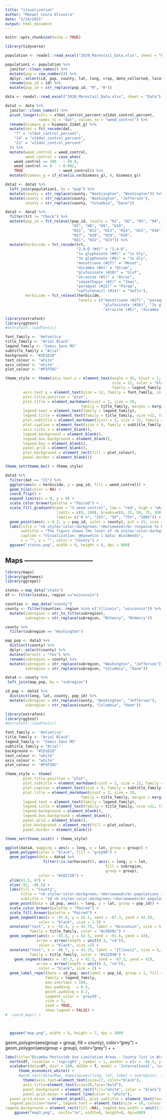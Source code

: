 ```yaml
---
title: "visualization"
author: "Maxwel Coura Oliveira"
date: "2/24/2021"
output: html_document
---
```


```r
knitr::opts_chunk$set(echo = TRUE)
```


```r
library(tidyverse)
```


```r
population <- readxl::read_excel("2020_Marestail_Data.xlsx", sheet = "Populations") 
```

```r
population1 <- population %>% 
  janitor::clean_names() %>% 
  mutate(pop = row_number()) %>% 
  dplyr::select(id, pop, county, lat, long, crop, date_collected, location) %>% 
  rename(pop_id = id) %>% 
  mutate(pop_id = str_replace(pop_id, "M", "H"))
```



```r
data <- readxl::read_excel("2020_Marestail_Data.xlsx", sheet = "Data")
```

```r
data1 <- data %>% 
  janitor::clean_names() %>% 
  pivot_longer(cols = x7dat_control_percent:x21dat_control_percent,
               names_to = "dat", values_to = "weed_control") %>% 
  rename(biomass_g = biomass_21dat_g) %>% 
  mutate(dat = fct_recode(dat,
    "7" = "x7dat_control_percent",
    "14" = "x14dat_control_percent",
    "21" = "x21dat_control_percent"
  )) %>% 
  mutate(weed_control = weed_control,
         weed_control = case_when(
    weed_control == 100   ~ 99.9,
    weed_control == 0   ~ 0.001,
    TRUE                ~ weed_control)) %>% 
  mutate(biomass_g = if_else(is.na(biomass_g), 0, biomass_g)) 
```


```r
data2 <- data1 %>% 
  left_join(population1, by = "pop") %>% 
  mutate(county = str_replace(county, "Washjington", "Washington")) %>% 
  mutate(county = str_replace(county, "Washington", "Jefferson"),
         county = str_replace(county, "Columbia", "Dane"))
```


```r
data3 <- data2 %>% 
  filter(trt != "Check") %>% 
  mutate(pop_id = fct_relevel(pop_id, levels = "H1", "H2", "H3", "H4", "H5", "H6", 
                              "H7", "H8", "H9", "H10",
                              "H11", "H12", "H13", "H14", "H15", "H16", 
                              "H17", "H18", "H19", "H20",
                              "H21", "H22", "H23")) %>% 
  mutate(herbicide = fct_recode(trt,
                                "2,4-D (#4)" = "2,4-D",
                                "1x glyphosate (#9)" = "1x Gly",
                                "3x glyphosate (#9)" = "3x Gly",
                                "mesotrione (#27)" = "Mesot",
                                "dicamba (#4)" = "Dicam",
                                "glufosinate (#10)" = "Gluf",
                                "atrazine (#5)" = "Atraz",
                                "imazethapyr (#2)" = "Imaz",
                                "paraquat (#22)" = "Paraq",
                                "saflufenacil (#14)" = "Saflu"),
         herbicide = fct_relevel(herbicide,
                                 levels = c("mesotrione (#27)", "paraquat (#22)", "saflufenacil (#14)",
                                            "glufosinate (#10)", "3x glyphosate (#9)", "1x glyphosate (#9)",
                                            "atrazine (#5)", "dicamba (#4)", "2,4-D (#4)", "imazethapyr (#2)")))
```

```r
library(extrafont)
library(ggtext)
#extrafont::loadfonts()

font_family <- 'Helvetica'
title_family <- "Arial Black"
legend_family <- "Comic Sans MS"
subtitle_family = "Arial"
background <- "#1D1D1D"
text_colour <- "white"
axis_colour <- "white"
plot_colour <- "#F5F5DC"

theme_style <- theme(axis.text.x = element_text(angle = 45, hjust = 1, 
                                                size = 12, color = "black",
                                                family = legend_family),
        axis.text.y = element_text(size = 12, family = font_family, color = "black"),
        plot.title.position = "plot",
        plot.title = element_markdown(vjust = 2, size = 20, 
                                  family = title_family, margin = margin(2,1,1,1)),
        legend.text = element_text(family = legend_family),
        legend.title = element_text(family = title_family, size =12, face = "bold"),
        plot.subtitle = element_markdown(vjust = 2, size = 12, family = subtitle_family),
        plot.caption = element_text(size = 9, family = subtitle_family, hjust = 0),
        axis.ticks.x = element_blank(),
        legend.background = element_blank(),
        legend.box.background = element_blank(),
        legend.key = element_blank(),
        panel.grid = element_blank(),
        plot.background = element_rect(fill = plot_colour),
        panel.border = element_blank()) 

theme_set(theme_bw() + theme_style)
```


```r
data3 %>% 
  filter(dat == "21") %>% 
  ggplot(aes(x = herbicide, y = pop_id, fill = weed_control)) +
  geom_tile(color = NA) +
  coord_flip() +
  expand_limits(x = 0, y = 0) +
  scale_color_brewer(palette = "Paired") +
  scale_fill_gradient(name = "% weed control", low = "red", high = "white",
                       limits = c(0, 100), breaks=c(0, 25, 50, 75, 100),
                       labels= c("0 %", "25%", "50", "75%", "100%")) +
  geom_point(aes(x = 0.2, y = pop_id, color = county), pch = 15, size = 6) +
  labs(title = "<b style='color:darkgreen;'>Horseweed</b> response to herbicides", 
       subtitle = "The figure shows the level of <b style='color:darkgreen;'>horseweed</b> control with 9 herbicides from 8 sites of action. Low level of <br>imazethapyr (#2) and glyphosate (#9) control are a concern for herbicide resistance in <b style='color:darkgreen;'>horseweed</b> populations. <br>Group #4 (2,4-D and dicamba) and mesotrione (#27) have reduced <b style='color:darkgreen;'>horseweed</b> control in most<br> populations surveyed.",
       caption = "Visualization: @maxwelco | Data: WiscWeeds",
       x = "", y = "", color = "County") +
  ggsave("status.png", width = 9, height = 6, dpi = 600)
```



## Maps --------------------------------


```r
library(maps)
library(ggthemes)
library(ggrepel)
```

```r
states = map_data("state") 
df <- filter(states, region =="wisconsin")
```

```r
counties <- map_data("county")
county <- filter(counties, region %in% c("illinois", "wisconsin")) %>% 
  mutate(subregion = str_to_title(subregion),
         subregion = str_replace(subregion, "Mchenry", "McHenry"))
```

```r
county %>% 
  filter(subregion == "Washington")
```


```r
map_pop <- data3 %>% 
  distinct(county) %>% 
  dplyr::select(county) %>% 
  mutate(harvest = "Yes") %>% 
  rename(subregion = county) %>% 
  mutate(subregion = str_replace(subregion, "Washington", "Jefferson"),
         subregion = str_replace(subregion, "Columbia", "Dane"))
```

```r
data4 <- county %>% 
 left_join(map_pop, by = "subregion")
```

```r
id_pop <- data3 %>% 
  distinct(long, lat, county, pop_id) %>% 
  mutate(subregion = str_replace(county, "Washington", "Jefferson"),
         subregion = str_replace(county, "Columbia", "Dane"))
```


```r
library(extrafont)
library(ggtext)
#extrafont::loadfonts()

font_family <- 'Helvetica'
title_family <- "Arial Black"
legend_family <- "Comic Sans MS"
subtitle_family = "Arial"
background <- "#1D1D1D"
text_colour <- "white"
axis_colour <- "white"
plot_colour <- "#F5F5DC"

theme_style <- theme(
        plot.title.position = "plot",
        plot.subtitle = element_markdown(vjust = 2, size = 12, family = subtitle_family),
        plot.caption = element_text(size = 9, family = subtitle_family, hjust = 0),
        plot.title = element_markdown(vjust = 2, size = 20, 
                                  family = title_family, margin = margin(2,1,1,1)),
        legend.text = element_text(family = legend_family),
        legend.title = element_text(family = title_family, size =12, face = "bold"),
        legend.background = element_blank(),
        legend.box.background = element_blank(),
        panel.grid = element_blank(),
        plot.background = element_rect(fill = plot_colour),
        panel.border = element_blank()) 

theme_set(theme_void() + theme_style)
```



```r
ggplot(data4, mapping = aes(x = long, y = lat, group = group)) + 
  geom_polygon(color = "black", fill = "grey90") +
  geom_polygon(data = data4 %>% 
                 filter(!is.na(harvest)), aes(x = long, y = lat,
                                             fill = subregion, 
                                             group = group), 
               color = "#282728") +
  ylim(41.5, 47) +
  xlim(-93, -86.5) +
  labs(fill = "County",
       title = "<b style='color:darkgreen;'>Horseweed</b> populations identification",
       subtitle = "18 <b style='color:darkgreen;'>horseweed</b> populations were harvested in <b style='color:#c5050c;'>Wisconsin</b> and 3 populations in <b style='color:#13294B;'>Illinois</b>") +
  geom_point(data = id_pop, aes(x = long, y = lat, group = pop_id)) +
  scale_color_brewer(palette = "Paired") +
  scale_fill_brewer(palette = "Paired") +
  geom_segment(aes(x = -91.6, y = 42.5, xend = -87.3, yend = 42.5),
               color = "black", size = 1.5) +
  annotate("text", x = -92.4, y = 42.75, label = "Wisconsin", size = 5,
           family = title_family, color = "#c5050c") +
  geom_segment(aes(x = -91.6, y = 42.5, xend = -91.6, yend = 43),
              arrow = arrow(length = unit(0.3, "cm")),
               color = "black", size =2) +
  annotate("text", x = -86.7, y = 42.25, label = "Illinois", size = 5,
           family = title_family, color = "#13294B") +
    geom_segment(aes(x = -87.3, y = 42.5, xend = -87.3, yend = 42),
              arrow = arrow(length = unit(0.3, "cm")),
               color = "black", size = 2) +
  geom_label_repel(data = id_pop, aes(label = pop_id, group = 1, fill = subregion),
                  family = legend_family,
                  max.overlaps = 100,
                  box.padding   = 0.5, 
                  point.padding = 0.2,
                  segment.color = 'grey50', 
                  size = 3,
                  seed = TRUE,
                  show.legend = FALSE) +
#  coord_map() +


  
  ggsave("map.png", width = 8, height = 7, dpi = 300)
```

geom_polygon(aes(group = group, fill = county), color="grey") +
  geom_polygon(aes(group = group), color="grey")  +
  +

```r
labs(title="Dicamba Pesticide Use Limitation Areas - County list in Wisconsin", subtitle = "Wisconsin counties in which an omnidirectional 57-foot buffer must be included in addition to the 110-foot downwind buffer for dicamba applications in dicamba-tolerant soybeans to protect endangered species",  fill="", y="Latitude", x="Longitude") +
  north(df, location = 'topright', symbol = 1, anchor = c(x = -92.5, y = 47.2)) +
  scalebar(data=df, dist = 100, dd2km = T, model = 'International', location = "topright") + 
      theme_economist_white() +
      #geom_text(data=Map, mapping=aes(long, lat, label = subregion), size=1) +
        theme(axis.text=element_text(size=17, color="black"), 
        axis.title=element_text(size=20,face="bold"), 
        panel.background = element_rect(fill="white", color = "black"), 
        panel.grid.major = element_line(color = "white"), 
  panel.grid.minor = element_blank(), plot.subtitle = element_text(face="bold", size=5.5, color="black", hjust=1.0),
  legend.position="none", legend.text = element_text(size = 16, colour = "black"), legend.key = element_rect(fill=NA), panel.border = element_rect(fill=NA,color="black", size=0.5, linetype="solid"), plot.title = element_text(face="bold", size=17, color="red", hjust=1.7) ,
legend.background = element_rect(fill =NA), legend.key.width = unit(2.2, "line"), legend.title=element_blank()) + 
    ggsave("map3.png",  units="in", width=8, height=8, dpi=600)
```



